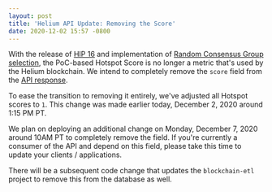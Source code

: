 ```yaml
---
layout: post
title: 'Helium API Update: Removing the Score'
date: 2020-12-02 15:57 -0800
---
```


With the release of
[HIP 16](https://github.com/helium/HIP/blob/master/0016-random-consensus-group-election.md) and
implementation of
[Random Consensus Group selection](https://engineering.helium.com/2020/11/18/blockchain-release-feature-updates.html),
the PoC-based Hotspot Score is no longer a metric that's used by the Helium blockchain. We intend to
completely remove the `score` field from the
[API response](https://developer.helium.com/blockchain/api/api-hotspots#hotspot-for-address).

To ease the transition to removing it entirely, we've adjusted all Hotspot scores to `1`. This
change was made earlier today, December 2, 2020 around 1:15 PM PT.

We plan on deploying an additional change on Monday, December 7, 2020 around 10AM PT to completely
remove the field. If you're currently a consumer of the API and depend on this field, please take
this time to update your clients / applications.

There will be a subsequent code change that updates the `blockchain-etl` project to remove this from
the database as well.
